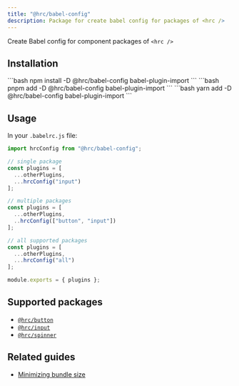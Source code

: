 ```yaml
---
title: "@hrc/babel-config"
description: Package for create babel config for packages of <hrc />
---
```



Create Babel config for component packages of `<hrc />`

## Installation

<Tabs>
  <TabItem label="npm">
    ```bash
    npm install -D @hrc/babel-config babel-plugin-import
    ```
  </TabItem>
  <TabItem label="pnpm">
    ```bash
    pnpm add -D @hrc/babel-config babel-plugin-import
    ```
  </TabItem>
  <TabItem label="yarn">
    ```bash
    yarn add -D @hrc/babel-config babel-plugin-import
    ```
  </TabItem>
</Tabs>

## Usage

In your `.babelrc.js` file:

```js
import hrcConfig from "@hrc/babel-config";

// single package
const plugins = [
  ...otherPlugins,
  ...hrcConfig("input")
];

// multiple packages
const plugins = [
  ...otherPlugins,
  ..hrcConfig(["button", "input"])
];

// all supported packages
const plugins = [
  ...otherPlugins,
  ...hrcConfig("all")
];

module.exports = { plugins };
```

## Supported packages

- [`@hrc/button`](../button)
- [`@hrc/input`](../input)
- [`@hrc/spinner`](../spinner)

## Related guides

- [Minimizing bundle size](/hrc/guides/minimizing-bundle-size)
